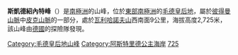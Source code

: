 {{coord|71|50|S|12|1|E|display=title}}

'''斯凱德紹內特峰'''（{{lang-en|Skeidshornet Peak}}）是[[南極洲|南極洲]]的山峰，位於[[東部南極洲|東部南極洲]]的[[毛德皇后地|毛德皇后地]]，屬於[[彼得曼山脈|彼得曼山脈]]中[[皮克山脈|皮克山脈]]的一部分，處於[[瓦利哈諾夫山|瓦利哈諾夫山]]西南面9公里，海拔高度2,725米，該山峰由[[德國|德國]]的探險隊發現。

{{DEFAULTSORT:Skeidshornet Peak}}
[[Category:毛德皇后地山峰|Category:毛德皇后地山峰]]
[[Category:阿斯特里德公主海岸|Category:阿斯特里德公主海岸]]
[[Category:海拔2000公尺至2999公尺的南極洲山峰|725]]

{{PrincessAstridCoast-geo-stub}}